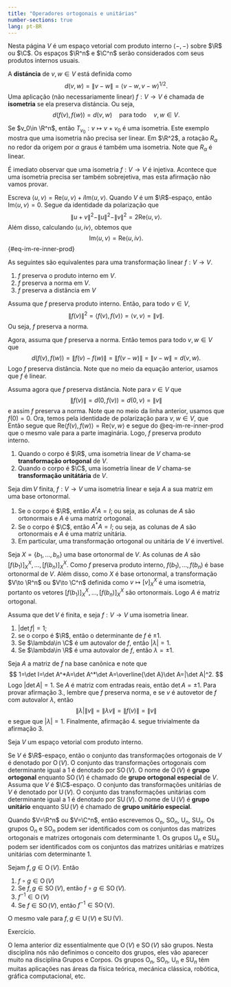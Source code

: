 ```yaml
--- 
title: "Operadores ortogonais e unitárias"
number-sections: true
lang: pt-BR
--- 
```


$\newcommand{\rot}[1]{\mbox{Rot}(#1)}\newcommand{\refl}[1]{\mbox{Ref}(#1)}$
Nesta página $V$ é um espaço vetorial com produto interno $\left<-,-\right>$ sobre $\R$ ou $\C$. Os espaços $\R^n$ e $\C^n$ serão considerados 
com seus produtos internos usuais. 

:::{#def-}
A **distáncia** de $v,w\in V$ está definida como
$$
d(v,w)=\|v-w\|=\langle v-w,v-w\rangle^{1/2}.
$$
Uma aplicação (não necessariamente linear) $f:V\to V$ é chamada de **isometria** se ela preserva distáncia. Ou seja,
$$
d(f(v),f(w))=d(v,w)\quad\mbox{para todo}\quad v,w\in V.
$$
:::


:::{#exm-}
Se $v_0\in \R^n$, então $T_{v_0}:v\mapsto v+v_0$ é uma isometria. Este exemplo mostra que uma isometria não precisa ser linear. Em $\R^2$, a rotação $R_{\alpha}$ no redor da origem por $\alpha$ graus é também uma isometria. Note que $R_\alpha$ é linear.
:::

É imediato observar que uma isometria $f:V\to V$ é injetiva. Acontece que uma isometria precisa ser também sobrejetiva, mas esta afirmação não vamos provar.


Escreva $\left<u,v\right>=\mbox{Re}\left<u,v\right>+i\mbox{Im}\left<u,v\right>$. Quando $V$ é um $\R$-espaço, então $\mbox{Im}\left<u,v\right>=0$.  Segue da identidade da polarização que 
$$
\|u+v\|^2-\|u\|^2-\|v\|^2=2\mbox{Re}\left<u,v\right>. 
$$
Além disso, calculando $\left<u,iv\right>$, obtemos que 
$$
\mbox{Im}\left<u,v\right>=\mbox{Re}\left<u,iv\right>.
$${#eq-im-re-inner-prod}


:::{#thm-}
As seguintes são equivalentes para uma transformação linear $f:V\to V$.

1.  $f$ preserva o produto interno em $V$.
2.  $f$ preserva a norma em $V$.
3.  $f$ preserva a distância em $V$
:::


:::{.proof}
Assuma que $f$ preserva produto interno. Então, para todo $v\in V$,
$$
\|f(v)\|^2=\langle f(v),f(v)\rangle =\langle v,v\rangle=\|v\|.
$$
Ou seja, $f$ preserva a norma.

Agora, assuma que $f$ preserva a norma. Então temos para todo $v,w\in V$ que
$$
d(f(v),f(w))=\|f(v)-f(w)\|=\|f(v-w)\|=\|v-w\|=d(v,w).
$$
Logo $f$ preserva distância. Note que no meio da equação anterior, usamos que $f$ é linear.

Assuma agora que $f$ preserva distância. Note para $v\in V$ que
$$
\|f(v)\|=d(0,f(v))=d(0,v)=\|v\|
$$
e assim $f$ preserva a norma. Note que no meio da linha anterior, usamos que $f(0)=0$. Ora, temos pela identidade de polarização para $v,w\in V$, que
\begin{align*}
\mbox{Re}\langle f(v),f(w)\rangle&=\frac 12(\|f(v)+f(w)\|^2-\|f(v)\|^2-\|f(w)\|^2)\\
&=\frac 12(\|f(v+w)\|-\|f(v)\|-\|f(w)\|)\\&=\frac 12(\|v+w\|-\|v\|-\|w\|)\\
&=\mbox{Re}\langle v,w\rangle.
\end{align*}
Então segue que $\mbox{Re}\langle f(v),f(w)\rangle=\mbox{Re}\langle v,w\rangle$ e segue do @eq-im-re-inner-prod que o mesmo vale para a parte imaginária. 
Logo, $f$ preserva produto interno.
:::


:::{#def-}
1. Quando o corpo é $\R$, uma isometria linear de $V$  chama-se **transformação ortogonal** de $V$. 
2. Quando o corpo é $\C$, uma isometria linear de $V$ chama-se **transformação unitátária** de $V$. 
:::


:::{#thm-}
Seja $\dim V$ finita, $f:V\to V$ uma isometria linear e seja $A$ a sua matriz em uma base ortonormal. 

1. Se o corpo é $\R$, então $A^tA=I$; ou seja, as colunas de $A$ são ortonormais e $A$ é uma matriz ortogonal. 
2. Se o corpo é $\C$, então $A^*A=I$; ou seja, as colunas de $A$ são ortonormais e $A$ é uma matriz unitária.
3. Em particular, uma transformação ortogonal ou unitária de $V$ é invertível.
:::


:::{.proof}
Seja $X=\{b_1,\ldots,b_n\}$ uma base ortonormal de $V$. As colunas de $A$ são $[f(b_1)]_X^X,\ldots,[f(b_n)]_X^X$. Como $f$ preserva produto interno,  $f(b_1),\ldots,f(b_n)$ é base ortonormal de $V$. Além disso, como $X$ é base ortonormal, a transformação $V\to \R^n$ ou $V\to \C^n$ definida como 
$v\mapsto [v]_X^X$ é uma isometria, portanto os vetores $[f(b_1)]_X^X,\ldots,[f(b_n)]_X^X$ são ortonormais. Logo $A$ é matriz ortogonal.
:::


:::{#lem-}
Assuma que $\det V$ é finita, e seja $f:V \to V$ uma isometria linear.

1.  $|\det f|=1$;
2.  se o corpo é $\R$, então o determinante de $f$ é $\pm 1$.
3.  Se $\lambda\in \C$ é um autovalor de $f$, então $|\lambda|=1$.
4.  Se $\lambda\in \R$ é uma autovalor de $f$, então $\lambda=\pm 1$.
:::


:::{.proof}
Seja $A$ a matriz de $f$ na base canônica e note que
$$
1=\det I=\det A^*A=\det A^*\det A=\overline{\det A}\det A=|\det A|^2.
$$
Logo $|\det A|=1$. Se $A$ é matriz com entradas reais, então $\det A=\pm 1$.  Para provar afirmação 3., 
lembre que $f$ preserva norma, e se $v$ é autovetor de $f$ com autovalor $\lambda$, então 
$$
\|\lambda| \|v\|=\|\lambda v\|=\|f(v)\|=\|v\|
$$
e segue que $|\lambda|=1$. 
Finalmente, afirmação 4. segue trivialmente da afirmação 3.
:::


:::{#def-}
Seja $V$ um espaço vetorial com produto interno. 

Se $V$ é $\R$-espaço, então o conjunto das transformações ortogonais de $V$ é denotado por $\operatorname{O}(V)$. O conjunto das transformações ortogonais com determinante igual a $1$ é denotado por $\operatorname{SO}(V)$. O nome de $\operatorname{O}(V)$ é **grupo ortogonal** enquanto $\operatorname{SO}(V)$ é 
chamado de **grupo ortogonal especial** de $V$. 
Assuma que $V$ é $\C$-espaço. O conjunto das transformações unitárias de $V$ é denotado por $\operatorname{U}(V)$. O conjunto das transformações unitárias com determinante igual a $1$ é denotado por $\operatorname{SU}(V)$. O nome de $\operatorname{U}(V)$ é **grupo unitário** enquanto $\operatorname{SU}(V)$ é 
chamado de **grupo unitário especial**. 

Quando $V=\R^n$ ou $V=\C^n$, então escrevemos $\operatorname{O}_n$, $\operatorname{SO}_n$, $\operatorname{U}_n$, $\operatorname{SU}_n$.  Os grupos $\operatorname{O}_n$ e $\operatorname{SO}_n$ podem ser identificados com os conjuntos das matrizes ortogonais e matrizes ortogonais com determinante $1$.
Os grupos $\operatorname{U}_n$ e $\operatorname{SU}_n$ podem ser identificados com os conjuntos das matrizes unitárias e matrizes unitárias com determinante $1$.
:::


:::{#lem-}
Sejam $f,g\in \operatorname{O}(V)$. Então

1.  $f\circ g\in \operatorname{O}(V)$
2.  Se $f,g\in \operatorname{SO}(V)$, então $f\circ g\in \operatorname{SO}(V)$.
3.  $f^{-1}\in \operatorname{O}(V)$
4.  Se $f\in \operatorname{SO}(V)$, então $f^{-1}\in \operatorname{SO}$(V).

O mesmo vale para $f,g\in \operatorname{U}(V)$ e $\operatorname{SU}$(V).
:::


:::{.proof}
Exercício.
:::

O lema anterior diz essentialmente que $\operatorname{O}(V)$ e $\operatorname{SO}(V)$ são grupos. Nesta disciplina nós não definimos o conceito dos grupos, eles vão aparecer muito na disciplina Grupos e Corpos. Os grupos $\operatorname{O}_n$, $\operatorname{SO}_n$, $\operatorname{U}_n$ e 
$\operatorname{SU}_n$ têm muitas aplicações nas áreas da física teórica, mecánica clássica, robótica, gráfica computacional, etc.